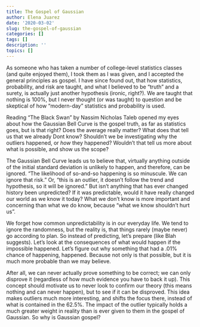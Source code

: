 ```yaml
---
title: The Gospel of Gaussian
author: Elena Juarez
date: '2020-03-02'
slug: the-gospel-of-gaussian
categories: []
tags: []
description: ''
topics: []
---
```


As someone who has taken a number of college-level statistics classes (and quite enjoyed them), I took them as I was given, and I accepted the general principles as gospel. I have since found out, that how statistics, probability, and risk are taught, and what I believed to be “truth” and a surety, is actually just another hypothesis (ironic, right?). We are taught that nothing is 100%, but I never thought (or was taught) to question and be skeptical of how “modern-day” statistics and probability is used. 


Reading “The Black Swan” by Nassim Nicholas Taleb opened my eyes about how the Gaussian Bell Curve is the gospel truth, as far as statistics goes, but is that right? 
Does the average really matter? What does that tell us that we already Dont know? Shouldn’t we be investigating why the outliers happened, or *how* they happened? Wouldn’t that tell us more about what is possible, and show us the scope?


The Gaussian Bell Curve leads us to believe that, virtually anything outside of the initial standard deviation is unlikely to happen, and therefore, can be ignored. “The likelihood of so-and-so happening is so minuscule. We can ignore that risk.” Or, “this is an outlier, it doesn’t follow the trend and hypothesis, so it will be ignored.”
But isn’t anything that has ever changed history been unpredicted? If it was predictable, would it have really changed our world as we know it today?
What we don’t know is more important and concerning than what we do know, because “what we know shouldn’t hurt us”.  


We forget how common unpredictability is in our everyday life. We tend to ignore the randomness, but the reality is, that things rarely (maybe never) go according to plan. So instead of predicting, let’s prepare (like Blah suggests). Let’s look at the consequences of what would happen if the impossible happened. Let’s figure out why something that had a .01% chance of happening, happened. 
Because not only is that possible, but it is much more probable than we may believe. 


After all, we can never actually prove something to be correct; we can only disprove it (regardless of how much evidence you have to back it up). This concept should motivate us to never look to confirm our theory (this means nothing and can never happen), but to see if it can be disproved. This idea makes outliers much more interesting, and shifts the focus there, instead of what is contained in the 62.5%. The impact of the outlier typically holds a much greater weight in reality than is ever given to them in the gospel of Gaussian. So why is Gaussian gospel?
